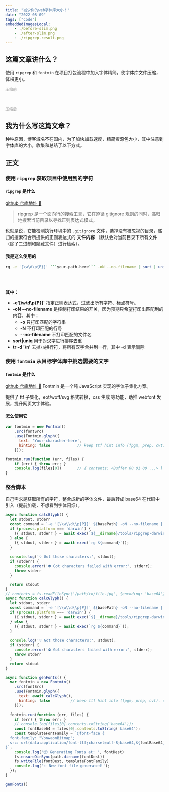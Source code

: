 ```yaml
---
title: "减少你的web字体库大小！"
date: "2022-08-09"
tags: ["code"]
embeddedImagesLocal:
    - ./before-slim.png
    - ./after-slim.png
    - ./ripgrep-result.png
---
```



## 这篇文章讲什么？ 
使用 `ripgrep` 和 `fontmin` 在项目打包流程中加入字体精简，使字体库文件压缩，体积更小。

<p style="font-size: 12px; color: #999; margin-bottom: 0;">压缩前</p>
<GatsbyImage alt='after-slim' image={getImage(props.localImages[0])} title='before-slim'/>

<br />
<br />

<p style="font-size: 12px; color: #999; margin-bottom: 0;">压缩后</p>
<GatsbyImage alt='after-slim' image={getImage(props.localImages[1])} title='after-slim'/>


## 我为什么写这篇文章？
种种原因，博客域名不在国内，为了加快加载速度，精简资源包大小，其中注意到字体库的大小，收集和总结了以下方式。

## 正文

### 使用 `ripgrep` 获取项目中使用到的字符
#### `ripgrep` 是什么
[github 仓库地址 🔗](https://github.com/BurntSushi/ripgrep)
> ripgrep 是一个面向行的搜索工具，它在遵循 gitignore 规则的同时，递归地搜索当前目录以寻找正则表达式模式。  

也就是说，它能检测执行环境中的 `.gitignore` 文件，选择没有被忽视的目录，递归的搜索符合所提供的正则表达式的 **文件内容** （默认会对当前目录下所有文件（除了二进制和隐藏文件）进行检索）。

#### 我是这么使用的
```bash
rg -e '[\w\d\p{P}]' ```your-path-here``` -oN --no-filename | sort | uniq | tr -d '\n'
```

<GatsbyImage alt='ripgrep-result' image={getImage(props.localImages[2])} title='ripgrep-result'/>
<br />
<br />


**其中：**
- **-e'[\w\d\p{P}]'**  指定正则表达式，过滤出所有字符、标点符号。
- **-oN --no-filename** 是控制打印结果的开关，因为预期只希望打印出匹配到的内容，其中：
    - **-o** 只打印匹配的字符串
    - **-N** 不打印匹配的行号
    - **--no-filename** 不打印匹配的文件名
- **sort|uniq** 用于对汉字进行排序去重
- **tr -d '\n'** 去掉`\n`换行符，将所有汉字合并到一行，其中 -d 表示删除

### 使用 `fontmin` 从目标字体库中挑选需要的文字
#### `fontmin` 是什么
[github 仓库地址 🔗](https://github.com/ecomfe/fontmin)
Fontmin 是一个纯 JavaScript 实现的字体子集化方案。

提供了 ttf 子集化，eot/woff/svg 格式转换，css 生成 等功能，助推 webfont 发展，提升网页文字体验。

#### 怎么使用它
```javascript
var fontmin = new Fontmin()
    .src(fontSrc)
    .use(Fontmin.glyph({
      text: 'Your-characher-here',
      hinting: false            // keep ttf hint info (fpgm, prep, cvt). default = true
    }));

fontmin.run(function (err, files) {
    if (err) { throw err; }
    console.log(files[0])       // { contents: <Buffer 00 01 00 ...> }
}
```


### 整合脚本
自己需求是获取所有的字符，整合成新的字体文件，最后转成 base64 在代码中引入（提前加载，不想看到字体闪烁）。

```javascript
async function calcGlyph() {
  let stdout, stderr
  const command = `-e '[\\w\\d\\p{P}]' ${basePath} -oN --no-filename | sort | uniq | tr -d '\\n'`
  if (process.platform === 'darwin') {
    ({ stdout, stderr } = await exec(`${__dirname}/tools/ripgrep-darwin/rg ${command}`));
  } else {
    ({ stdout, stderr } = await exec(`rg ${command}`));
  }

  console.log('💡 Got those characters:', stdout);
  if (stderr) {
    console.error('⛔ Got characters failed with error:', stderr);
    throw stderr
  }

  return stdout
}
// contents = fs.readFileSync('/path/to/file.jpg', {encoding: 'base64'});
async function calcGlyph() {
  let stdout, stderr
  const command = `-e '[\\w\\d\\p{P}]' ${basePath} -oN --no-filename | sort | uniq | tr -d '\\n'`
  if (process.platform === 'darwin') {
    ({ stdout, stderr } = await exec(`${__dirname}/tools/ripgrep-darwin/rg ${command}`));
  } else {
    ({ stdout, stderr } = await exec(`rg ${command}`));
  }

  console.log('💡 Got those characters:', stdout);
  if (stderr) {
    console.error('⛔ Got characters failed with error:', stderr);
    throw stderr
  }
  return stdout
}

async function genFonts() {
  var fontmin = new Fontmin()
    .src(fontSrc)
    .use(Fontmin.glyph({
      text: await calcGlyph(),
      hinting: false         // keep ttf hint info (fpgm, prep, cvt). default = true
    }));

  fontmin.run(function (err, files) {
    if (err) { throw err; }
    // console.log(files[0].contents.toString('base64'));
    const fontBase64 = files[0].contents.toString('base64');
    const templateFontFamily = `@font-face {
  font-family: "VonwaonBitmap";
  src: url(data:application/font-ttf;charset=utf-8;base64,${fontBase64}) format('truetype');
}`;
    console.log('📦 Generating Fonts at: ', fontDest)
    fs.ensureDirSync(path.dirname(fontDest))
    fs.writeFile(fontDest, templateFontFamily)
    console.log('✨ New font file generated!');
  });
}

genFonts()
```
